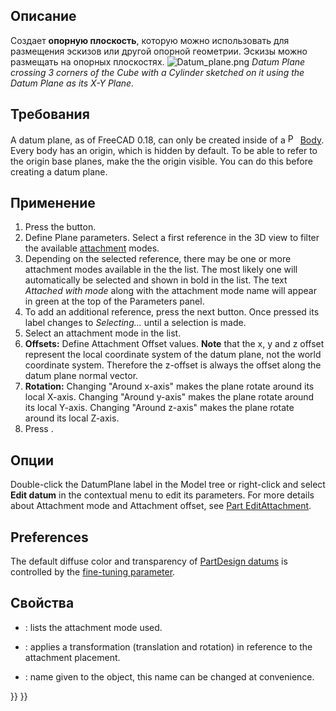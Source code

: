 <languages/>

<div class="mw-translate-fuzzy">
{{Docnav/ru
|[[PartDesign_Line/ru|Создать опорную линию]]
|[[PartDesign_CoordinateSystem/ru|Создать локальную систему координат]]
|[[PartDesign_Workbench/ru|Верстак "PartDesign"]]
|IconL=PartDesign_Line.svg
|IconR=PartDesign_CoordinateSystem.svg
|IconC=Workbench_PartDesign.svg
}}
</div>

{{GuiCommand/ru
|Name/ru=Создать опорную плоскость
|Name=PartDesign_Plane
|MenuLocation=Part Design → Create a datum → Создать опорную плоскость
|Workbenches=[[PartDesign_Workbench/ru|PartDesign]]
|Version=0.17
|SeeAlso=[[PartDesign_Point/ru|Создать опорную точку]], [[PartDesign_Line/ru|Создать опорный отрезок]]
}}

<span id="Description"></span>
==Описание==

Создает '''опорную плоскость''', которую можно использовать для размещения эскизов или другой опорной геометрии. Эскизы можно размещать на опорных плоскостях.
[[File:Datum_plane.png|none]]
''Datum Plane crossing 3 corners of the Cube with a Cylinder sketched on it using the Datum Plane as its X-Y Plane.''

<span id="Prerequisites"></span>
==Требования==

A datum plane, as of FreeCAD 0.18, can only be created inside of a [[File:PartDesign_Body.svg|16px]] [[PartDesign_Body|Body]]. Every body has an origin, which is hidden by default. To be able to refer to the origin base planes, make the the origin visible. You can do this before creating a datum plane.

<span id="Usage"></span>
==Применение==

# Press the {{Button|[[Image:PartDesign_Plane.svg|16px]] [[PartDesign_Plane|Create a datum plane]]}} button.
# Define Plane parameters. Select a first reference in the 3D view to filter the available [[Part_EditAttachment|attachment]] modes.
# Depending on the selected reference, there may be one or more attachment modes available in the the list. The most likely one will automatically be selected and shown in bold in the list. The text ''Attached with mode'' along with the attachment mode name will appear in green at the top of the Parameters panel.
# To add an additional reference, press the next {{Button|Reference}} button. Once pressed its label changes to ''Selecting...'' until a selection is made.
# Select an attachment mode in the list.
# '''Offsets:''' Define Attachment Offset values. '''Note''' that the x, y and z offset represent the local coordinate system of the datum plane, not the world coordinate system. Therefore the z-offset is always the offset along the datum plane normal vector.
# '''Rotation:''' Changing "Around x-axis" makes the plane rotate around its local X-axis. Changing "Around y-axis" makes the plane rotate around its local Y-axis. Changing "Around z-axis" makes the plane rotate around its local Z-axis.
# Press {{Button|OK}}.

<span id="Options"></span>
==Опции==

Double-click the DatumPlane label in the Model tree or right-click and select '''Edit datum''' in the contextual menu to edit its parameters. For more details about Attachment mode and Attachment offset, see [[Part_EditAttachment|Part EditAttachment]].

==Preferences==

The default diffuse color and transparency of [[PartDesign_CompDatums|PartDesign datums]] is controlled by the {{MenuCommand|DefaultDatumColor}} [[Fine-tuning#PartDesign_Workbench|fine-tuning parameter]].

<span id="Properties"></span>
==Свойства==

* {{PropertyData|MapMode}}: lists the attachment mode used.
* {{PropertyData|Attachment Offset}}: applies a transformation (translation and rotation) in reference to the attachment placement.
* {{PropertyData|Label}}: name given to the object, this name can be changed at convenience.


<div class="mw-translate-fuzzy">
{{Docnav/ru
|[[PartDesign_Line/ru|Создать опорную линию]]
|[[PartDesign_CoordinateSystem/ru|Создать локальную систему координат]]
|[[PartDesign_Workbench/ru|Верстак "PartDesign"]]
|IconL=PartDesign_Line.svg
|IconR=PartDesign_CoordinateSystem.svg
|IconC=Workbench_PartDesign.svg
}}
</div>

{{PartDesign Tools navi{{#translation:}}}}
{{Userdocnavi{{#translation:}}}}